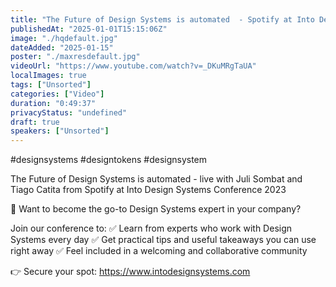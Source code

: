 ```yaml
---
title: "The Future of Design Systems is automated  - Spotify at Into Design Systems Conference"
publishedAt: "2025-01-01T15:15:06Z"
image: "./hqdefault.jpg"
dateAdded: "2025-01-15"
poster: "./maxresdefault.jpg"
videoUrl: "https://www.youtube.com/watch?v=_DKuMRgTaUA"
localImages: true
tags: ["Unsorted"]
categories: ["Video"]
duration: "0:49:37"
privacyStatus: "undefined"
draft: true
speakers: ["Unsorted"]
---
```

#designsystems #designtokens #designsystem 

The Future of Design Systems is automated - live with Juli Sombat and Tiago Catita from Spotify
at Into Design Systems Conference 2023

💪 Want to become the go-to Design Systems expert in your company?

Join our conference to:
✅ Learn from experts who work with Design Systems every day
✅ Get practical tips and useful takeaways you can use right away
✅ Feel included in a welcoming and collaborative community

👉 Secure your spot: https://www.intodesignsystems.com
